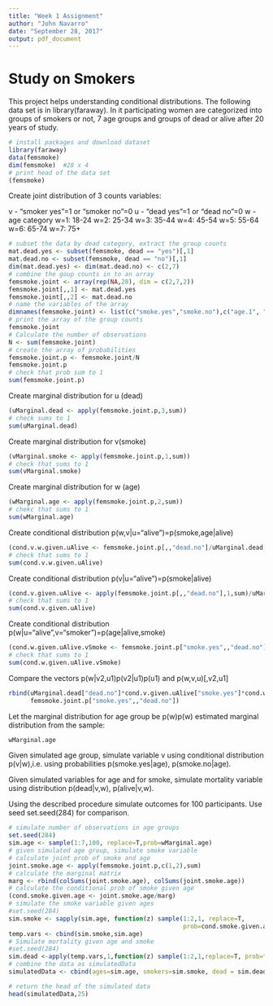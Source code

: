 ---
title: "Week 1 Assignment"
author: "John Navarro"
date: "September 28, 2017"
output: pdf_document
---

# Study on Smokers

This project helps understanding conditional distributions.
The following data set is in library(faraway).
In it participating women are categorized into groups of smokers or not, 7 age groups and groups of dead or alive after 20 years of study.
```{r}
# install packages and download dataset
library(faraway)
data(femsmoke)
dim(femsmoke)  #28 x 4
# print head of the data set
(femsmoke)
```
Create joint distribution of 3 counts variables:

v - "smoker yes"=1 or "smoker no"=0
u - "dead yes"=1 or "dead no"=0
w - age category
w=1: 18-24
w=2: 25-34
w=3: 35-44
w=4: 45-54
w=5: 55-64
w=6: 65-74
w=7: 75+
```{r}
# subset the data by dead category, extract the group counts
mat.dead.yes <- subset(femsmoke, dead == "yes")[,1]
mat.dead.no <- subset(femsmoke, dead == "no")[,1]
dim(mat.dead.yes) <- dim(mat.dead.no) <- c(2,7)
# combine the goup counts in to an array
femsmoke.joint <- array(rep(NA,28), dim = c(2,7,2))
femsmoke.joint[,,1] <- mat.dead.yes
femsmoke.joint[,,2] <- mat.dead.no
# name the variables of the array
dimnames(femsmoke.joint) <- list(c("smoke.yes","smoke.no"),c("age.1", "age.2" ,"age.3", "age.4", "age.5", "age.6", "age.7"), c("dead.yes","dead.no"))
# print the array of the group counts
femsmoke.joint
# Calculate the number of observations
N <- sum(femsmoke.joint)
# create the array of probabilities
femsmoke.joint.p <- femsmoke.joint/N
femsmoke.joint.p
# check that prob sum to 1
sum(femsmoke.joint.p)
```
Create marginal distribution for u (dead)
```{r}
(uMarginal.dead <- apply(femsmoke.joint.p,3,sum))
# check sums to 1
sum(uMarginal.dead)
```
Create marginal distribution for v(smoke)
```{r}
(vMarginal.smoke <- apply(femsmoke.joint.p,1,sum))
# check that sums to 1
sum(vMarginal.smoke)
```
Create marginal distribution for w (age)
```{r}
(wMarginal.age <- apply(femsmoke.joint.p,2,sum))
# chekc that sums to 1
sum(wMarginal.age)
```
Create conditional distribution p(w,v|u="alive")=p(smoke,age|alive)
```{r}
(cond.v.w.given.uAlive <- femsmoke.joint.p[,,"dead.no"]/uMarginal.dead["dead.no"])
# check that sums to 1
sum(cond.v.w.given.uAlive)
```
Create conditional distribution p(v|u="alive")=p(smoke|alive)
```{r}
(cond.v.given.uAlive <- apply(femsmoke.joint.p[,,"dead.no"],1,sum)/uMarginal.dead["dead.no"])
# check that sums to 1
sum(cond.v.given.uAlive)
```
Create conditional distribution p(w|u="alive",v="smoker")=p(age|alive,smoke)
```{r}
(cond.w.given.uAlive.vSmoke <- femsmoke.joint.p["smoke.yes",,"dead.no"]/cond.v.given.uAlive["smoke.yes"]/uMarginal.dead["dead.no"])
# check that sums to 1  
sum(cond.w.given.uAlive.vSmoke)  
```
Compare the vectors p(w|v2,u1)p(v2|u1)p(u1) and p(w,v,u)[,v2,u1]
```{r}
rbind(uMarginal.dead["dead.no"]*cond.v.given.uAlive["smoke.yes"]*cond.w.given.uAlive.vSmoke,
      femsmoke.joint.p["smoke.yes",,"dead.no"])
```


Let the marginal distribution for age group be p(w)p(w) estimated marginal distribution from the sample:
```{r}
wMarginal.age
```

Given simulated age group, simulate variable v using conditional distribution p(v|w),i.e. using probabilities p(smoke.yes|age), p(smoke.no|age).

Given simulated variables for age and for smoke, simulate mortality variable using distribution p(dead|v,w), p(alive|v,w).

Using the described procedure simulate outcomes for 100 participants.
Use seed set.seed(284) for comparison.

```{r}
# simulate number of observations in age groups 
set.seed(284)
sim.age <- sample(1:7,100, replace=T,prob=wMarginal.age)
# given simulated age group, simulate smoke variable
# calculate joint prob of smoke and age
joint.smoke.age <- apply(femsmoke.joint.p,c(1,2),sum)
# calculate the marginal matrix
marg <- rbind(colSums(joint.smoke.age), colSums(joint.smoke.age))
# calculate the conditional prob of smoke given age
(cond.smoke.given.age <- joint.smoke.age/marg)
# simulate the smoke variable given ages
#set.seed(284)
sim.smoke <- sapply(sim.age, function(z) sample(1:2,1, replace=T,
                                                prob=cond.smoke.given.age[,z]))
temp.vars <- cbind(sim.smoke,sim.age)
# Simulate mortality given age and smoke
#set.seed(284)
sim.dead <-apply(temp.vars,1,function(z) sample(1:2,1,replace=T, prob=femsmoke.joint.p[z[1],z[2],]))
# combine the data as simulatedData
simulatedData <- cbind(ages=sim.age, smokers=sim.smoke, dead = sim.dead-1)
```



```{r}
# return the head of the simulated data
head(simulatedData,25)
```

```{r}

```

